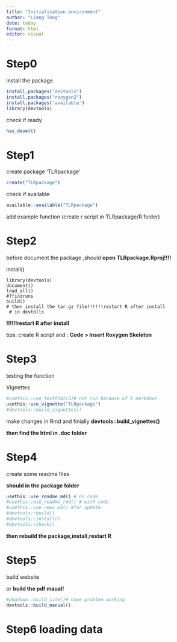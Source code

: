 ```yaml
---
title: "Initialization environment"
author: "Liang Tong"
date: today
format: html
editor: visual
---
```


# Step0

install the package

```r
install.packages("devtools")
install.packages("roxygen2")
install.packages('available')
library(devtools)
```

check if ready

```r
has_devel()
```

# Step1

create package 'TLRpackage'

```r
create("TLRpackage")
```

check if available

```r
available::available("TLRpackage")
```

add example function (create r script in TLRpackage/R folder)

# Step2

before document the package ,should **open TLRpackage.Rproj!!!!**

install()

```         
library(devtools)
document()
load_all()
#?findruns
build()
# then install the tar.gz file!!!!!!restart R after install
 # in devtolls
```

**!!!!!!restart R after install**

tips: create R script and : **Code \> Insert Roxygen Skeleton**

# Step3

testing the function

Vignettes

```r

#usethis::use_testthat(3)# not run because of R markdown
usethis::use_vignette("TLRpackage")
#devtools::build_vignettes()
```

make changes in Rmd and finially **devtools::build_vignettes()**

**then find the html in .doc folder**

# Step4

create some readme files

**should in the package folder**

```r
usethis::use_readme_md() # no code 
#usethis::use_readme_rmd() # with code
#usethis::use_news_md() #for update
#devtools::build() 
#devtools::install() 
#devtools::check() 
```

**then rebuild the package,install,restart R**

# Step5

build website

or **build the pdf maual!**

```r
#pkgdown::build_site()# have problem working
devtools::build_manual()
```

# Step6 loading data
